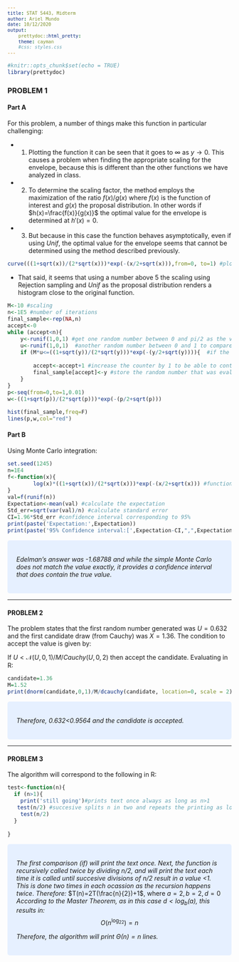 ```yaml
---
title: STAT 5443, Midterm
author: Ariel Mundo
date: 10/12/2020
output:
    prettydoc::html_pretty:
    theme: cayman
    #css: styles.css
---
```

<style type="text/css">

p {
   font-size: 14px;
}
code.r{
  font-size: 12px;
}
pre {
  font-size: 12px;
}

ul {
  font-size:12 px;
}
</style>



```r
#knitr::opts_chunk$set(echo = TRUE)
library(prettydoc)
```
### PROBLEM 1
 
#### Part A

For this problem, a number of things make this function in particular challenging:

+ 1) Plotting the function it can be seen that it goes to $\infty$ as $y \rightarrow 0$. This causes a problem when finding the appropriate scaling for the envelope, because this is different than the other functions we have analyzed in class. 

+ 2) To determine the scaling factor, the method employs the maximization of the ratio $f(x)/g(x)$ where $f(x)$ is the function of interest and $g(x)$ the proposal distribution. In other words if $h(x)=\frac{f(x)}{g(x)}$ the optimal value for the envelope is determined at $h'(x)=0$. 

+ 3) But because in this case the function behaves asymptotically, even if using $Unif$, the optimal value for the envelope seems that cannot be determined using the method described previously. 


```r
curve(((1+sqrt(x))/(2*sqrt(x)))*exp(-(x/2+sqrt(x))),from=0, to=1) #plotting the function to determine appropiate envelope
```

+ That said, it seems that using a number above 5 the scaling using Rejection sampling and $Unif$ as the proposal distribution renders a histogram close to the original function.

```r
M<-10 #scaling
n<-1E5 #number of iterations
final_sample<-rep(NA,n)
accept<-0
while (accept<n){
    y<-runif(1,0,1) #get one random number between 0 and pi/2 as the value to input in f(x)
    u<-runif(1,0,1)  #another random number between 0 and 1 to compare
    if (M*u<=((1+sqrt(y))/(2*sqrt(y)))*exp(-(y/2+sqrt(y)))){  #if the value of M*u is less or equal than the target distribution, then
        
        accept<-accept+1 #increase the counter by 1 to be able to continue storing in final_sample
        final_sample[accept]<-y #store the random number that was evaluated in f(x)  
    }
}
p<-seq(from=0,to=1,0.01)
w<-((1+sqrt(p))/(2*sqrt(p)))*exp(-(p/2+sqrt(p)))

hist(final_sample,freq=F)
lines(p,w,col="red")
```


#### Part B
 
 Using Monte Carlo integration:
 
```r
set.seed(1245)
n=1E4
f<-function(x){
        log(x)*((1+sqrt(x))/(2*sqrt(x)))*exp(-(x/2+sqrt(x))) #function
}
val=f(runif(n))
Expectation<-mean(val) #calculate the expectation
Std_err=sqrt(var(val)/n) #calculate standard error
CI=1.96*Std_err #confidence interval corresponding to 95%
print(paste('Expectation:',Expectation))
print(paste('95% Confidence interval:[',Expectation-CI,",",Expectation+CI,']'))
```
<style>
div.blue { background-color:#e6f0ff; border-radius: 5px; padding: 20px;}
</style>
<div class = "blue">   
    
*Edelman's answer was -1.68788 and while the simple Monte Carlo does not match the value exactly, it provides a confidence interval that does contain the true value.*
</div>

***
#### PROBLEM 2

The problem states that the first random number generated was $U=0.632$ and the first candidate draw (from Cauchy) was $X=1.36$. The condition to accept the value is given by:


  If $U<\mathcal{N}(U,0,1)/M/Cauchy(U,0,2)$ 
                    then accept the candidate. 
Evaluating in R:

```r
candidate=1.36 
M=1.52
print(dnorm(candidate,0,1)/M/dcauchy(candidate, location=0, scale = 2))
```
<style>
div.blue { background-color:#e6f0ff; border-radius: 5px; padding: 20px;}
</style>
<div class = "blue">
*Therefore, 0.632<0.9564 and the candidate is accepted.*
</div>

***

#### PROBLEM 3
The algorithm will correspond to the following in R:
```r
test<-function(n){
  if (n>1){ 
    print('still going')#prints text once always as long as n>1
   test(n/2) #succesive splits n in two and repeats the printing as long as n>1
    test(n/2)
  }
 
}
```
<style>
div.blue { background-color:#e6f0ff; border-radius: 5px; padding: 20px;}
</style>
<div class = "blue">
*The first comparison (if) will print the text once. Next, the function is recursively called twice by dividing n/2, and will print the text each time it is called until succesive divisions of  n/2 result in a value <1. This is done two times in each ocassion as the recursion happens twice*. 
*Therefore:*
$T(n)=2T(\frac{n}{2})+1$, where $a=2,b=2,d=0$
*According to the Master Theorem, as in this case $d<\log_b(a)$, this results in:*
$$O(n^{\log_22})=n $$

*Therefore, the algorithm will print $\Theta(n)= n$ lines.*
</div>
